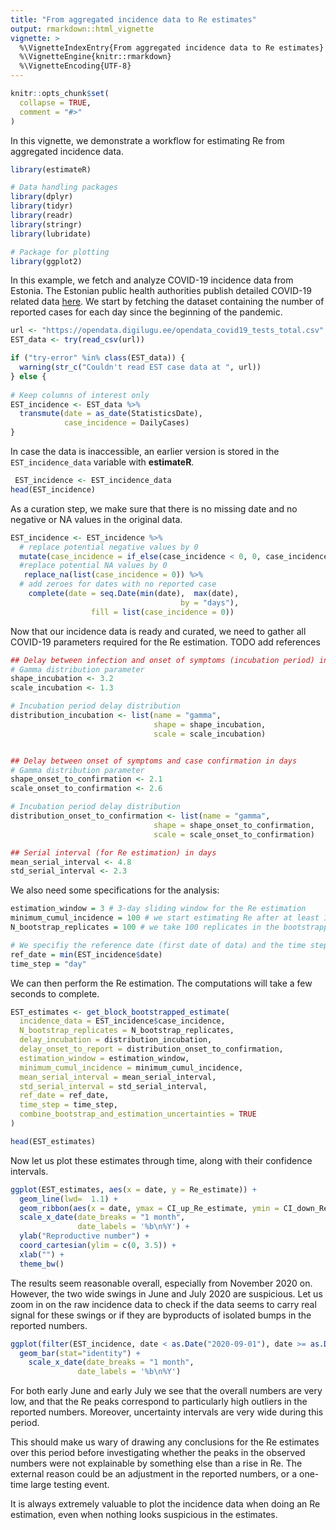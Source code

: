 ```yaml
---
title: "From aggregated incidence data to Re estimates"
output: rmarkdown::html_vignette
vignette: >
  %\VignetteIndexEntry{From aggregated incidence data to Re estimates}
  %\VignetteEngine{knitr::rmarkdown}
  %\VignetteEncoding{UTF-8}
---
```


```r
knitr::opts_chunk$set(
  collapse = TRUE,
  comment = "#>"
)
```

In this vignette, we demonstrate a workflow for estimating Re from aggregated incidence data.
```r
library(estimateR)

# Data handling packages
library(dplyr)
library(tidyr)
library(readr)
library(stringr)
library(lubridate)

# Package for plotting
library(ggplot2)
```

In this example, we fetch and analyze COVID-19 incidence data from Estonia. 
The Estonian public health authorities publish detailed COVID-19 related data [here](https://www.terviseamet.ee/et/koroonaviirus/avaandmed).
We start by fetching the dataset containing the number of reported cases for each day since the beginning of the pandemic. 
```r
url <- "https://opendata.digilugu.ee/opendata_covid19_tests_total.csv"
EST_data <- try(read_csv(url))

if ("try-error" %in% class(EST_data)) {
  warning(str_c("Couldn't read EST case data at ", url))
} else {
  
# Keep columns of interest only  
EST_incidence <- EST_data %>%
  transmute(date = as_date(StatisticsDate),
            case_incidence = DailyCases)
}
```

In case the data is inaccessible, an earlier version is stored in the `EST_incidence_data` variable with **estimateR**.
```r
 EST_incidence <- EST_incidence_data
head(EST_incidence)
```

As a curation step, we make sure that there is no missing date and no negative or NA values in the original data.
```r
EST_incidence <- EST_incidence %>% 
  # replace potential negative values by 0
  mutate(case_incidence = if_else(case_incidence < 0, 0, case_incidence)) %>% 
  #replace potential NA values by 0
   replace_na(list(case_incidence = 0)) %>%
  # add zeroes for dates with no reported case
    complete(date = seq.Date(min(date),  max(date),
                                      by = "days"),
                  fill = list(case_incidence = 0))
```

Now that our incidence data is ready and curated, we need to gather all COVID-19 parameters required for the Re estimation.
TODO add references
```r
## Delay between infection and onset of symptoms (incubation period) in days
# Gamma distribution parameter
shape_incubation <- 3.2
scale_incubation <- 1.3

# Incubation period delay distribution
distribution_incubation <- list(name = "gamma", 
                                shape = shape_incubation, 
                                scale = scale_incubation)


## Delay between onset of symptoms and case confirmation in days
# Gamma distribution parameter
shape_onset_to_confirmation <- 2.1
scale_onset_to_confirmation <- 2.6

# Incubation period delay distribution
distribution_onset_to_confirmation <- list(name = "gamma", 
                                shape = shape_onset_to_confirmation, 
                                scale = scale_onset_to_confirmation)

## Serial interval (for Re estimation) in days
mean_serial_interval <- 4.8
std_serial_interval <- 2.3
```
 We also need some specifications for the analysis:
 
```r
estimation_window = 3 # 3-day sliding window for the Re estimation
minimum_cumul_incidence = 100 # we start estimating Re after at least 100 cases have been recorded
N_bootstrap_replicates = 100 # we take 100 replicates in the bootstrapping procedure

# We specifiy the reference date (first date of data) and the time step of data.
ref_date = min(EST_incidence$date)
time_step = "day"
```

We can then perform the Re estimation. The computations will take a few seconds to complete.
```r
EST_estimates <- get_block_bootstrapped_estimate(
  incidence_data = EST_incidence$case_incidence,
  N_bootstrap_replicates = N_bootstrap_replicates,
  delay_incubation = distribution_incubation, 
  delay_onset_to_report = distribution_onset_to_confirmation,
  estimation_window = estimation_window,
  minimum_cumul_incidence = minimum_cumul_incidence,
  mean_serial_interval = mean_serial_interval,
  std_serial_interval = std_serial_interval,
  ref_date = ref_date,
  time_step = time_step,
  combine_bootstrap_and_estimation_uncertainties = TRUE
)

head(EST_estimates)
```
Now let us plot these estimates through time, along with their confidence intervals.
```r
ggplot(EST_estimates, aes(x = date, y = Re_estimate)) +
  geom_line(lwd=  1.1) +
  geom_ribbon(aes(x = date, ymax = CI_up_Re_estimate, ymin = CI_down_Re_estimate), alpha = 0.45, colour = NA) +
  scale_x_date(date_breaks = "1 month",
               date_labels = '%b\n%Y') +
  ylab("Reproductive number") +
  coord_cartesian(ylim = c(0, 3.5)) +
  xlab("") +
  theme_bw()
```

The results seem reasonable overall, especially from November 2020 on.
However, the two wide swings in June and July 2020 are suspicious.
Let us zoom in on the raw incidence data to check if the data seems to carry real signal for these swings or if they are byproducts of isolated bumps in the reported numbers.

```r
ggplot(filter(EST_incidence, date < as.Date("2020-09-01"), date >= as.Date("2020-05-01")), aes(x = date, y = case_incidence)) +
  geom_bar(stat="identity") +
    scale_x_date(date_breaks = "1 month",
               date_labels = '%b\n%Y')
```

For both early June and early July we see that the overall numbers are very low, and that the Re peaks correspond to particularly high outliers in the reported numbers.
Moreover, uncertainty intervals are very wide during this period.

This should make us wary of drawing any conclusions for the Re estimates over this period before investigating whether the peaks in the observed numbers were not explainable by something else than a rise in Re. The external reason could be an adjustment in the reported numbers, or a one-time large testing event.

It is always extremely valuable to plot the incidence data when doing an Re estimation, even when nothing looks suspicious in the estimates. 
